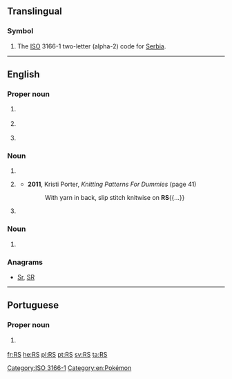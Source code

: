 {{also|.rs|RS-|(RS)-|R's|r's}}
==Translingual==

===Symbol===
{{head|mul|symbol}}

# The [[ISO]] 3166-1 two-letter (alpha-2) code for [[Serbia]].

[[Category:ISO 3166-1]]

----

==English==

===Proper noun===
{{en-proper noun}}

# {{label|en|Mormonism}} {{initialism of|{{w|Relief Society}}|lang=en}}
# {{initialism of|Rio Grande do Sul|lang=en}} {{gloss|a state of Brazil}}
# {{lb|en|fandom slang}} {{initialism of|[[w:Pokémon Ruby and Sapphire|Pokémon Ruby and Sapphire]]|lang=en}}

===Noun===
{{en-noun|?}}

# {{initialism of|[[recommended]] [[standard]]|lang=en}}
# {{label|en|knitting}} {{initialism of|[[right]] [[side]]|lang=en}}
#* '''2011''', Kristi Porter, ''Knitting Patterns For Dummies'' (page 41)
#*: With yarn in back, slip stitch knitwise on '''RS'''{{...}}
# {{label|en|military|US}} {{initialism of|[[recruiting]] [[station]]|lang=en}}

===Noun===
{{en-plural noun}}

# {{initialism of|[[religious]] [[studies]]|lang=en}}

===Anagrams===
* [[Sr#English|Sr]], [[SR#English|SR]]

[[Category:en:Pokémon]]

----

==Portuguese==

===Proper noun===
{{en-proper noun}}

# {{initialism of|Rio Grande do Sul|lang=pt}} {{gloss|a state of Brazil}}

[[fr:RS]]
[[he:RS]]
[[pl:RS]]
[[pt:RS]]
[[sv:RS]]
[[ta:RS]]